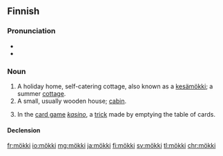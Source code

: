 ==Finnish==
{{Finnish index|m|ö}}

===Pronunciation===
* {{IPA|lang=fi|[ˈmø̞kːi]}}
* {{hyphenation|mök|ki}}

===Noun===
{{fi-noun}}

# A holiday home, self-catering cottage, also known as a [[kesämökki]]; a summer [[cottage]].
# A small, usually wooden house; [[cabin]].
# {{context|card games|lang=fi}} In the [[card game]] ''[[kasino#Finnish|kasino]]'', a [[trick]] made by emptying the table of cards.

====Declension====
{{fi-decl-tuoli|mö|kk|k|ä}}

[[fr:mökki]]
[[io:mökki]]
[[mg:mökki]]
[[ja:mökki]]
[[fi:mökki]]
[[sv:mökki]]
[[tl:mökki]]
[[chr:mökki]]